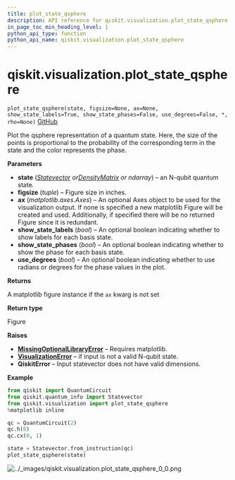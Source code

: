 ```yaml
---
title: plot_state_qsphere
description: API reference for qiskit.visualization.plot_state_qsphere
in_page_toc_min_heading_level: 1
python_api_type: function
python_api_name: qiskit.visualization.plot_state_qsphere
---
```


# qiskit.visualization.plot\_state\_qsphere

<span id="qiskit.visualization.plot_state_qsphere" />

`plot_state_qsphere(state, figsize=None, ax=None, show_state_labels=True, show_state_phases=False, use_degrees=False, *, rho=None)` [GitHub](https://github.com/qiskit/qiskit/tree/stable/0.18/qiskit/visualization/state_visualization.py "view source code")

Plot the qsphere representation of a quantum state. Here, the size of the points is proportional to the probability of the corresponding term in the state and the color represents the phase.

**Parameters**

*   **state** ([*Statevector*](qiskit.quantum_info.Statevector "qiskit.quantum_info.Statevector")  *or*[*DensityMatrix*](qiskit.quantum_info.DensityMatrix "qiskit.quantum_info.DensityMatrix") *or ndarray*) – an N-qubit quantum state.
*   **figsize** (*tuple*) – Figure size in inches.
*   **ax** (*matplotlib.axes.Axes*) – An optional Axes object to be used for the visualization output. If none is specified a new matplotlib Figure will be created and used. Additionally, if specified there will be no returned Figure since it is redundant.
*   **show\_state\_labels** (*bool*) – An optional boolean indicating whether to show labels for each basis state.
*   **show\_state\_phases** (*bool*) – An optional boolean indicating whether to show the phase for each basis state.
*   **use\_degrees** (*bool*) – An optional boolean indicating whether to use radians or degrees for the phase values in the plot.

**Returns**

A matplotlib figure instance if the `ax` kwarg is not set

**Return type**

Figure

**Raises**

*   [**MissingOptionalLibraryError**](qiskit.aqua.MissingOptionalLibraryError "qiskit.aqua.MissingOptionalLibraryError") – Requires matplotlib.
*   [**VisualizationError**](qiskit.visualization.VisualizationError "qiskit.visualization.VisualizationError") – if input is not a valid N-qubit state.
*   **QiskitError** – Input statevector does not have valid dimensions.

**Example**

```python
from qiskit import QuantumCircuit
from qiskit.quantum_info import Statevector
from qiskit.visualization import plot_state_qsphere
%matplotlib inline

qc = QuantumCircuit(2)
qc.h(0)
qc.cx(0, 1)

state = Statevector.from_instruction(qc)
plot_state_qsphere(state)
```

![../\_images/qiskit.visualization.plot\_state\_qsphere\_0\_0.png](/images/api/qiskit/0.31/qiskit.visualization.plot_state_qsphere_0_0.png)

